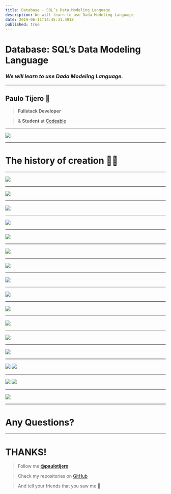 ```yaml
---
title: Database - SQL’s Data Modeling Language
description: We will learn to use Dada Modeling Language.
date: 2019-06-11T14:45:31.491Z
published: true
---
```


# Database: SQL’s Data Modeling Language

### _We will learn to use Dada Modeling Language._

---

## Paulo Tijero 👋

> **Fullstack Developer**

> & **Student** at [Codeable](https://codeable.pe)

---

![](/static/img/slide/data-modeling-language/storyteller-1.jpg)

---

# The history of creation 👼🏼

---

![](/static/img/slide/data-modeling-language/cloud.png)

---

![](/static/img/slide/data-modeling-language/adam.png)

---

![](/static/img/slide/data-modeling-language/add-ribs.png)

---

![](/static/img/slide/data-modeling-language/storyteller-2.png)

---

![](/static/img/slide/data-modeling-language/select-ribs.png)

---

![](/static/img/slide/data-modeling-language/eve.png)

---

![](/static/img/slide/data-modeling-language/update-ribs.png)

---

![](/static/img/slide/data-modeling-language/storyteller-3.jpg)

---

![](/static/img/slide/data-modeling-language/tree.png)

---

![](/static/img/slide/data-modeling-language/snake.png)

---

![](/static/img/slide/data-modeling-language/alter-tree.png)

---

![](/static/img/slide/data-modeling-language/storyteller-4.png)

---

![](/static/img/slide/data-modeling-language/eaten-fruit.png)

---

![](/static/img/slide/data-modeling-language/update-adam.png)
![](/static/img/slide/data-modeling-language/update-eve.png)

---

![](/static/img/slide/data-modeling-language/alter-adam.png)
![](/static/img/slide/data-modeling-language/alter-eve.png)

---

![](/static/img/slide/data-modeling-language/storyteller-5.jpg)

---

# Any Questions?

---

# THANKS!

> Follow me **[@paulotijero](https://twitter.com/paulotijero)**

> Check my repositories on [GitHub](https://github.com/paulotijero)

> And tell your friends that you saw me 👀
